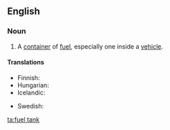 ==English==

===Noun===
{{en-noun|sg=[[fuel]] [[tank]]}}

# A [[container]] of [[fuel]], especially one inside a [[vehicle]].

====Translations====
{{trans-top|a container of fuel}}
* Finnish: {{t|fi|polttoainesäiliö}}
* Hungarian: {{t|hu|üzemanyagtartály}}
* Icelandic: {{t|is|eldsneytistankur|m}}
{{trans-mid}}
* Swedish: {{t|sv|bränsletank|c}}
{{trans-bottom}}

[[ta:fuel tank]]